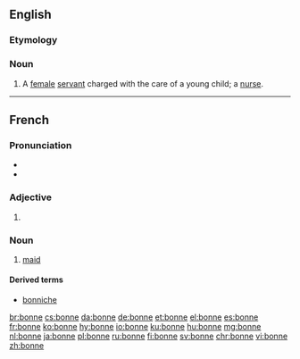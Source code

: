 ==English==

===Etymology===
{{etyl|fr|en}}

===Noun===
{{en-noun}}

# A [[female]] [[servant]] charged with the care of a young child; a [[nurse]].

{{Webster 1913}}

----

==French==

===Pronunciation===
* {{audio|Fr-bonne.ogg|audio|lang=fr}}
* {{IPA|/bɔn/|lang=fr}}

===Adjective===
{{head|fr|adjective form}}

# {{feminine of|bon|lang=fr}}

===Noun===
{{fr-noun|f}}

# [[maid]]

====Derived terms====
* [[bonniche]]

[[br:bonne]]
[[cs:bonne]]
[[da:bonne]]
[[de:bonne]]
[[et:bonne]]
[[el:bonne]]
[[es:bonne]]
[[fr:bonne]]
[[ko:bonne]]
[[hy:bonne]]
[[io:bonne]]
[[ku:bonne]]
[[hu:bonne]]
[[mg:bonne]]
[[nl:bonne]]
[[ja:bonne]]
[[pl:bonne]]
[[ru:bonne]]
[[fi:bonne]]
[[sv:bonne]]
[[chr:bonne]]
[[vi:bonne]]
[[zh:bonne]]